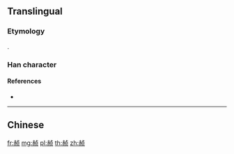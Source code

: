 {{character info/new}}
{{also|赬}}
==Translingual==

===Etymology===
{{Han simp|f=貞|t=贞}}.

===Han character===
{{Han char|rn=155|rad=赤|as=06|sn=13|canj=GCYBO|ids=⿰赤贞}}

====References====
* {{Han ref|kx=1214.081|hdz=53507.110|uh=8D6A|ud=36202}}

----

==Chinese==
{{zh-see|赬}}

[[fr:赪]]
[[mg:赪]]
[[pl:赪]]
[[th:赪]]
[[zh:赪]]
